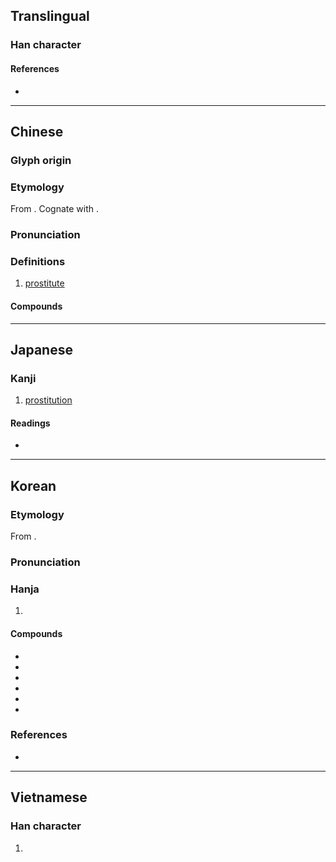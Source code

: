 {{character info}}
==Translingual==

===Han character===
{{Han char|rn=38|rad=女|as=08|sn=11|four=46460|canj=VAA|ids=⿰女昌}}

====References====
* {{Han ref|kx=0263.400|dkj=06376|dj=0530.270|hdz=21057.150|uh=5A3C|ud=23100|bh=B140|bd=45376}}

----

==Chinese==
{{zh-forms|alt=倡}}

===Glyph origin===
{{Han etym|菖}}

===Etymology===
From {{och-l|倡|performer|id=1}}. Cognate with {{och-l|唱|to sing}}.

===Pronunciation===
{{zh-pron
|m=chāng
|m-s=
|c=coeng1
|c-t=
|g=
|h=pfs=chhông
|j=
|mb=
|md=
|mn=xm,qz,tw:chhiong/zz:chhiang/tw:chhang
|mn-t=ciang1
|w=
|x=
|cat=n
}}

===Definitions===
{{zh-hanzi}}

# [[prostitute]]

====Compounds====
{{zh-der|娼夫|倚門之娼|娼優|娼根|娼寮|娼婦|公娼|嫖娼|土娼|娼妓|娼店|私娼|男盜女娼|暗娼|迫良為娼|逼良為娼}}

{{zh-cat|Occupations|Prostitution}}

----

==Japanese==

===Kanji===
{{ja-kanji|grade=|rs=女08}}

# [[prostitution]]

====Readings====
* {{ja-readings
|goon=しょう
|kanon=しょう
|kun=あそびめ
}}

----

==Korean==

===Etymology===
From {{der|ko|ltc|-}} {{ltc-l|娼}}. {{hanja-hunmong|챠ᇰ|chyang|人類#중03A}}

===Pronunciation===
{{ko-hanja-pron|창}}

===Hanja===
{{ko-hanja-search}}
{{ko-hanja|창녀|창}}

# {{hanja form of|창|[[prostitute]]}}

====Compounds====
{{der-top3|Compounds}}
* {{ko-l|창녀|娼女}}
* {{ko-l|창부|娼婦}}
* {{ko-l|사창|私娼}}
* {{ko-l|가창|街娼}}
* {{ko-l|남창|男娼}}
* {{ko-l|공창제|公娼制}}
{{der-bottom}}

===References===
* {{R:hanjadoc|2276}}

----

==Vietnamese==

===Han character===
{{vi-readings|reading=xướng|rs=女08}}

# {{rfdef|vi|sort=女08}}
